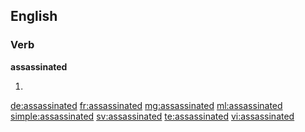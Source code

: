 ==English==

===Verb===
'''assassinated'''

# {{past of|assassinate}}

[[de:assassinated]]
[[fr:assassinated]]
[[mg:assassinated]]
[[ml:assassinated]]
[[simple:assassinated]]
[[sv:assassinated]]
[[te:assassinated]]
[[vi:assassinated]]
